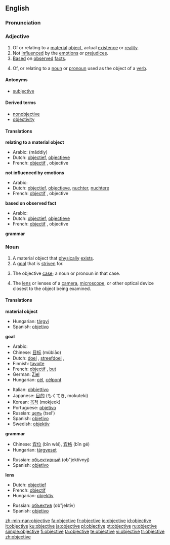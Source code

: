 ==English==
===Pronunciation===
{{IPA|əb'dʒɛk.tɪv}}

===Adjective===
{{en-adj-more-most}}

# <!--DefA-->Of or relating to a [[material]] [[object]], actual [[existence]] or [[reality]].
# <!--DefB-->Not [[influence]]d by the [[emotion]]s or [[prejudice]]s.
# <!--DefC-->[[Base]]d on [[observe]]d [[fact]]s.
# <!--DefD-->{{grammar}} Of, or relating to a [[noun]] or [[pronoun]] used as the object of a [[verb]].

====Antonyms====
*[[subjective]]<!--for which sense(s)?-->

====Derived terms====
*[[nonobjective]]
*[[objectivity]]

====Translations====
<!--DefA-->'''relating to a material object'''
{{top}}
*Arabic: {{Arab|[[مادي|مادّيّ]]}} (māddiy)
*Dutch: [[objectief]], [[objectieve]]
*French: [[objectif]] {{m}}, objective {{f}}
{{mid}}
{{bottom}}

<!--DefB-->'''not influenced by emotions'''
{{top}}
*Arabic: {{Arab|[[عقلاني|عَقْلانِيّ]]}} {{IPAchar|(ʕaqlāniy)}}
*Dutch: [[objectief]], [[objectieve]], [[nuchter]], [[nuchtere]]
*French: [[objectif]] {{m}}, objective {{f}}
{{mid}}
{{bottom}}

<!--DefC-->'''based on observed fact'''
{{top}}
*Arabic: {{Arab|[[موضوعي]]}} {{IPAchar|(mauɖūʕiy)}}
*Dutch: [[objectief]], [[objectieve]]
*French: [[objectif]] {{m}}, objective {{f}}
{{mid}}
{{bottom}}

<!--DefD-->'''grammar'''
{{top}}
{{mid}}
{{bottom}}

===Noun===
{{en-noun}}

# <!--DefE-->A material object that [[physically]] [[exist]]s.
# <!--DefF-->A [[goal]] that is [[striven]] for.
# <!--DefG-->{{grammar}} The objective [[case]]; a noun or pronoun in that case.
# <!--DefH-->The [[lens]] or lenses of a [[camera]], [[microscope]], or other optical device closest to the object being examined.

====Translations====
<!--DefE-->'''material object'''
{{top}}
*Hungarian: [[tárgyi]]
*Spanish: [[objetivo]] {{m}}
{{mid}}
{{bottom}}

<!--DefF-->'''goal'''
{{trans-top|}}
*Arabic: {{Arab|[[هدف]]}} {{IPAchar|(hádaf)}} {{m}}
*Chinese: [[目标]] (mùbiāo)
*Dutch: [[doel]] {{n}}, [[streefdoel]] {{n}}, {{t+|nl|doelstelling|g=f}}
*Finnish: [[tavoite]]
*French: [[objectif]] {{m}}, [[but#French|but]] {{m}}
*German: [[Ziel]] {{n}}
*Hungarian: [[cél]], [[célpont]]
{{trans-mid}}
*Italian: [[obbiettivo]] {{m}}
*Japanese: [[目的]] (もくてき, mokuteki)
*Korean: [[목적]] (mokjeok)
*Portuguese: [[objetivo]] {{m}}
*Russian: [[цель]] (tsel’) {{f}}
*Spanish: [[objetivo]] {{m}}
*Swedish: [[objektiv]] {{c}}
{{trans-bottom}}

<!--DefG-->'''grammar'''
{{top}}
*Chinese: [[宾位]] (bīn wèi), [[宾格]] (bīn gé)
*Hungarian: [[tárgyeset]]
{{mid}}
*Russian: [[объективный]] (ob"jektívnyj)
*Spanish: [[objetivo]] {{m}}
{{bottom}}

<!--DefH-->'''lens'''
{{top}}
*Dutch: [[objectief]] {{n}}
*French: [[objectif]] {{m}}
*Hungarian: [[objektív]]
{{mid}}
*Russian: [[объектив]] (ob"jektív) {{m}}
*Spanish: [[objetivo]] {{m}}
{{bottom}}

[[zh-min-nan:objective]]
[[fa:objective]]
[[fr:objective]]
[[io:objective]]
[[id:objective]]
[[it:objective]]
[[ku:objective]]
[[ja:objective]]
[[pl:objective]]
[[pt:objective]]
[[ru:objective]]
[[simple:objective]]
[[fi:objective]]
[[ta:objective]]
[[te:objective]]
[[vi:objective]]
[[tr:objective]]
[[zh:objective]]